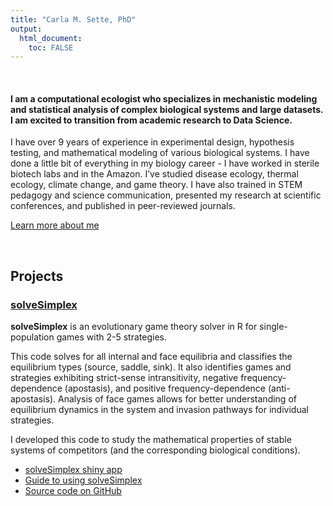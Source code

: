```yaml
---
title: "Carla M. Sette, PhD"
output: 
  html_document:
    toc: FALSE
---
```


<p>&nbsp;</p>
#### I am a computational ecologist who specializes in mechanistic modeling and statistical analysis of complex biological systems and large datasets. I am excited to transition from academic research to Data Science.
I have over 9 years of experience in experimental design, hypothesis testing, and mathematical modeling of various biological systems. I have done a little bit of everything in my biology career - I have worked in sterile biotech labs  and in the Amazon. I've studied disease ecology, thermal ecology, climate change, and game theory. I have also trained in STEM pedagogy and science communication, presented my research at scientific conferences, and published in peer-reviewed journals.

[Learn more about me](./about-me.html)

<p>&nbsp;</p>
## Projects
### [solveSimplex](https://cmsette.shinyapps.io/solvesimplex/)
**solveSimplex** is an evolutionary game theory solver in R for single-population games with 2-5 strategies. 

This code solves for all internal and face equilibria and classifies the equilibrium types (source, saddle, sink). It also identifies games and strategies exhibiting strict-sense intransitivity, negative frequency-dependence (apostasis), and positive frequency-dependence (anti-apostasis). Analysis of face games allows for better understanding of equilibrium dynamics in the system and invasion pathways for individual strategies. 

I developed this code to study the mathematical properties of stable systems of competitors (and the corresponding biological conditions).

* [solveSimplex shiny app](https://cmsette.shinyapps.io/solvesimplex/)
* [Guide to using solveSimplex](./solveSimplex-guide.html)
* [Source code on GitHub](https://github.com/cmsette/solveSimplex)

